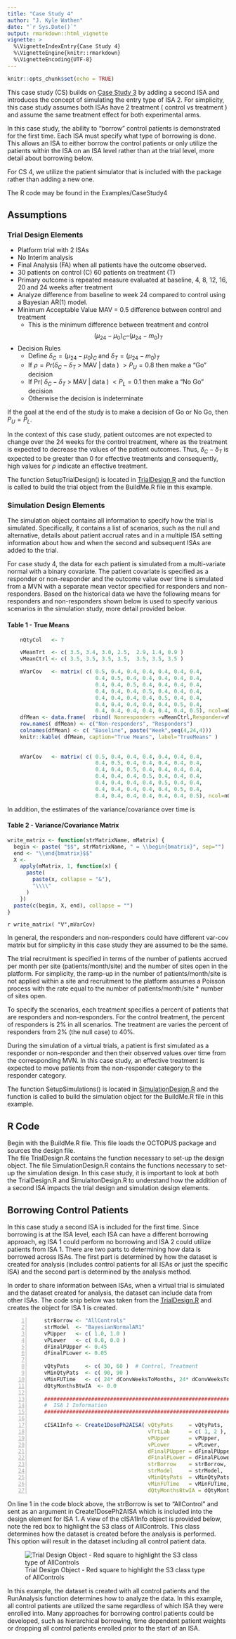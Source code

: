 ```yaml
---
title: "Case Study 4"
author: "J. Kyle Wathen"
date: "`r Sys.Date()`"
output: rmarkdown::html_vignette
vignette: >
  %\VignetteIndexEntry{Case Study 4}
  %\VignetteEngine{knitr::rmarkdown}
  %\VignetteEncoding{UTF-8}
---
```


```r
knitr::opts_chunk$set(echo = TRUE)
```


This case study (CS) builds on [Case Study 3](https://kwathen.github.io/OCTOPUS/articles/CaseStudy3.html) by adding a second ISA and introduces the concept of simulating the entry type of ISA 2.  For simplicity, this case study assumes both ISAs have 2 treatment ( control vs treatment ) and assume the same treatment effect for both experimental arms.  

In this case study, the ability to "borrow" control patients is demonstrated for the first time.  Each ISA must specify what type of borrowing is done.   This allows an ISA to either borrow the control patients or only utilize the patients within the ISA on an ISA level rather than at the trial level, more detail about borrowing below.   

For CS 4, we utilize the patient simulator that is included with the package rather than adding a new one.

The R code may be found in the Examples/CaseStudy4

## Assumptions 

### Trial Design Elements
* Platform trial with 2 ISAs
* No Interim analysis
* Final Analysis (FA) when all patients have the outcome observed.
* 30 patients on control (C) 60 patients on treatment (T)
* Primary outcome is repeated measure evaluated at baseline, 4, 8, 12, 16, 20 and 24 weeks after treatment
* Analyze difference from baseline to week 24 compared to control using a Bayesian AR(1) model. 
* Minimum Acceptable Value MAV = 0.5 difference between control and treatment
    + This is the minimum difference between treatment and control 
    $$ ( \mu_{24} - \mu_0 )_{C} – (\mu_{24} - m_0 )_{T}$$

* Decision Rules
    + Define $\delta_C = ( \mu_{24} - \mu_0 )_{C}$ and $\delta_T = (\mu_{24} - m_0 )_{T}$
    + If  $\rho = Pr( \delta_C - \delta_T$ > MAV | data ) $> P_U = 0.8$ then make a "Go" decision
    + If Pr( $\delta_C - \delta_T$ > MAV | data ) $< P_L = 0.1$ then make a "No Go" decision
    + Otherwise the decision is indeterminate 

If the goal at the end of the study is to make a decision of Go or No Go, then $P_U = P_L$. 

In the context of this case study, patient outcomes are not expected to change over the 24 weeks for the control treatment, where as the treatment is expected to decrease the values of the patient outcomes.  Thus, $\delta_C - \delta_T$ is expected to be greater than 0 for effective treatments and consequently, high values for $\rho$ indicate an effective treatment.

 The function SetupTrialDesign() is located in [TrialDesign.R](https://github.com/kwathen/OCTOPUS/blob/master/inst/Examples/CaseStudy4/TrialDesign.R) and the function is called to build the trial object from the BuildMe.R file in this example.
    
### Simulation Design Elements 

The simulation object contains all information to specify how the trial is simulated.   Specifically, it contains a list of scenarios, such as the null and alternative,  details about patient accrual rates and in a multiple ISA setting information about how and when the second and subsequent ISAs are added to the trial.  

For case study 4, the data for each patient is simulated from a multi-variate normal with a binary covariate. The patient covariate is specified as a responder or non-responder and the outcome value over time is simulated from a MVN with a separate mean vector specified for responders and non-responders.    Based on the historical data we have the following means for responders and non-responders shown below is used to specify various scenarios in the simulation study, more detail provided below.  

#### Table  1 - True Means

```r

    nQtyCol   <- 7

    vMeanTrt  <- c( 3.5, 3.4, 3.0, 2.5,  2.9, 1.4, 0.9 )
    vMeanCtrl <- c( 3.5, 3.5, 3.5, 3.5,  3.5, 3.5, 3.5 )

    mVarCov   <- matrix( c( 0.5, 0.4, 0.4, 0.4, 0.4, 0.4, 0.4,
                            0.4, 0.5, 0.4, 0.4, 0.4, 0.4, 0.4,
                            0.4, 0.4, 0.5, 0.4, 0.4, 0.4, 0.4,
                            0.4, 0.4, 0.4, 0.5, 0.4, 0.4, 0.4,
                            0.4, 0.4, 0.4, 0.4, 0.5, 0.4, 0.4,
                            0.4, 0.4, 0.4, 0.4, 0.4, 0.5, 0.4,
                            0.4, 0.4, 0.4, 0.4, 0.4, 0.4, 0.5), ncol=nQtyCol )
    dfMean <- data.frame(  rbind( Nonresponders =vMeanCtrl,Responder=vMeanTrt)  )
    row.names( dfMean) <- c("Non-responders", "Responders")
    colnames(dfMean) <- c( "Baseline", paste("Week",seq(4,24,4)))
    knitr::kable( dfMean, caption="True Means", label="TrueMeans" ) 
    
    
    mVarCov   <- matrix( c( 0.5, 0.4, 0.4, 0.4, 0.4, 0.4, 0.4,
                            0.4, 0.5, 0.4, 0.4, 0.4, 0.4, 0.4,
                            0.4, 0.4, 0.5, 0.4, 0.4, 0.4, 0.4,
                            0.4, 0.4, 0.4, 0.5, 0.4, 0.4, 0.4,
                            0.4, 0.4, 0.4, 0.4, 0.5, 0.4, 0.4,
                            0.4, 0.4, 0.4, 0.4, 0.4, 0.5, 0.4,
                            0.4, 0.4, 0.4, 0.4, 0.4, 0.4, 0.5), ncol=nQtyCol )


```

In addition, the estimates of the variance/covariance over time is 

#### Table 2 - Variance/Covariance Matrix


```r

write_matrix <- function(strMatrixName, mMatrix) {
  begin <- paste( "$$", strMatrixName, " = \\begin{bmatrix}", sep="")
  end <- "\\end{bmatrix}$$"
  X <-
    apply(mMatrix, 1, function(x) {
      paste(
        paste(x, collapse = "&"),
        "\\\\"
      )
    })
  paste(c(begin, X, end), collapse = "")
}


```


`r write_matrix( "V",mVarCov)`

In general, the responders and non-responders could have different var-cov matrix but for simplicity in this case study they are assumed to be the same.  

The trial recruitment is specified in terms of the number of patients accrued per month per site (patients/month/site) and the number of sites open in the platform.  For simplicity, the ramp-up in the number of patients/month/site is not applied within a site and recruitment to the platform assumes a Poisson process with the rate equal to the number of patients/month/site * number of sites open.  

To specify the scenarios, each treatment specifies a percent of patients that are responders and non-responders.   For the control treatment, the percent of responders is 2% in all scenarios.   The treatment are varies the percent of responders from 2% (the null case) to 40%. 

During the simulation of a virtual trials, a patient is first simulated as a responder or non-responder and then their observed values over time from the corresponding MVN.  In this case study, an effective treatment is expected to move patients from the non-responder category to the responder category.   

The function SetupSimulations() is located in [SimulationDesign.R](https://github.com/kwathen/OCTOPUS/blob/master/inst/Examples/CaseStudy4/SimulationDesign.R) and the function is called to build the simulation object for the BuildMe.R file in this example.
 
## R Code
Begin with the BuildMe.R file.    This file loads the OCTOPUS package and sources the design file.  
The file TrialDesign.R contains the function necessary to set-up the design object.
The file SimulationDesign.R contains the functions necessary to set-up the simulation design.  In this case study, it is important to look at both the TrialDesign.R and SimulaitonDesign.R to understand how the addition of a second ISA impacts the trial design and simulation design elements. 

## Borrowing Control Patients
In this case study a second ISA is included for the first time. Since borrowing is at the ISA level, each ISA can have a different borrowing approach, eg ISA 1 could perform no borrowing and ISA 2 could utilize patients from ISA 1.   There are two parts to determining how data is borrowed across ISAs.  The first part is determined by how the dataset is created for analysis (includes  control patients for all ISAs or just the specific ISA) and the second part is determined by the analysis method.  

In order to share information between ISAs, when a virtual trial is simulated and the dataset created for analysis, the dataset can include data from other ISAs. The code snip below was taken from the  [TrialDesign.R](https://github.com/kwathen/OCTOPUS/blob/master/inst/Examples/CaseStudy4/TrialDesign.R) and creates the object for ISA 1 is created.   

```{#numCode .R .numberLines}
    strBorrow <- "AllControls"
    strModel  <- "BayesianNormalAR1"
    vPUpper   <- c( 1.0, 1.0 )
    vPLower   <- c( 0.0, 0.0 )
    dFinalPUpper <- 0.45
    dFinalPLower <- 0.05

    vQtyPats     <- c( 30, 60 )  # Control, Treatment
    vMinQtyPats  <- c( 90, 90 )
    vMinFUTime   <- c( 24* dConvWeeksToMonths, 24* dConvWeeksToMonths)
    dQtyMonthsBtwIA  <- 0.0

    ########################################################################.
    #  ISA 1 Information                                                ####
    ########################################################################.

    cISA1Info <- Create1DosePh2AISA( vQtyPats     = vQtyPats,
                                     vTrtLab      = c( 1, 2 ),
                                     vPUpper      = vPUpper,
                                     vPLower      = vPLower,
                                     dFinalPUpper = dFinalPUpper,
                                     dFinalPLower = dFinalPLower,
                                     strBorrow    = strBorrow,
                                     strModel     = strModel,
                                     vMinQtyPats  = vMinQtyPats,
                                     vMinFUTime   = vMinFUTime,
                                     dQtyMonthsBtwIA = dQtyMonthsBtwIA )
```


On line 1 in the code block above, the strBorrow is set to "AllControl" and sent as an argument in Create1DosePh2AISA which is included into the design element for ISA 1.  A view of the cISA1Info object is provided below, note the red box to highlight the S3 class of AllControls.   This class determines how the dataset is created before the analysis is performed.  This option will result in the dataset including all control patient data.  

![Trial Design Object - Red square to highlight the S3 class type of AllControls](TrialDesignObject.png)

In this example, the dataset is created with all control patients and the RunAnalysis function determines how to analyze the data.  In this example, all control patients are utilized the same regardless of which ISA they were enrolled into.   Many approaches for borrowing control patients could be developed, such as hierarchical borrowing, time dependent patient weights or dropping all control patients enrolled prior to the start of an ISA.  
